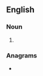 ==English==

===Noun===
{{en-noun}}

# {{alternative form of|application program|lang=en}}

===Anagrams===
* {{anagrams|en|a=aaacgiilmnooppprrst|application programs}}